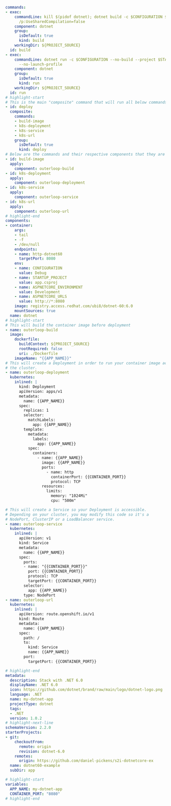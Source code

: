 ```yaml showLineNumbers
commands:
- exec:
    commandLine: kill $(pidof dotnet); dotnet build -c $CONFIGURATION $STARTUP_PROJECT
      /p:UseSharedCompilation=false
    component: dotnet
    group:
      isDefault: true
      kind: build
    workingDir: ${PROJECT_SOURCE}
  id: build
- exec:
    commandLine: dotnet run -c $CONFIGURATION --no-build --project $STARTUP_PROJECT
      --no-launch-profile
    component: dotnet
    group:
      isDefault: true
      kind: run
    workingDir: ${PROJECT_SOURCE}
  id: run
# highlight-start
# This is the main "composite" command that will run all below commands
- id: deploy
  composite:
    commands:
    - build-image
    - k8s-deployment
    - k8s-service
    - k8s-url
    group:
      isDefault: true
      kind: deploy
# Below are the commands and their respective components that they are "linked" to deploy
- id: build-image
  apply:
    component: outerloop-build
- id: k8s-deployment
  apply:
    component: outerloop-deployment
- id: k8s-service
  apply:
    component: outerloop-service
- id: k8s-url
  apply:
    component: outerloop-url
# highlight-end
components:
- container:
    args:
    - tail
    - -f
    - /dev/null
    endpoints:
    - name: http-dotnet60
      targetPort: 8080
    env:
    - name: CONFIGURATION
      value: Debug
    - name: STARTUP_PROJECT
      value: app.csproj
    - name: ASPNETCORE_ENVIRONMENT
      value: Development
    - name: ASPNETCORE_URLS
      value: http://*:8080
    image: registry.access.redhat.com/ubi8/dotnet-60:6.0
    mountSources: true
  name: dotnet
# highlight-start
# This will build the container image before deployment
- name: outerloop-build
  image:
    dockerfile:
      buildContext: ${PROJECT_SOURCE}
      rootRequired: false
      uri: ./Dockerfile
    imageName: "{{APP_NAME}}"
# This will create a Deployment in order to run your container image across
# the cluster.
- name: outerloop-deployment
  kubernetes:
    inlined: |
      kind: Deployment
      apiVersion: apps/v1
      metadata:
        name: {{APP_NAME}}
      spec:
        replicas: 1
        selector:
          matchLabels:
            app: {{APP_NAME}}
        template:
          metadata:
            labels:
              app: {{APP_NAME}}
          spec:
            containers:
              - name: {{APP_NAME}}
                image: {{APP_NAME}}
                ports:
                  - name: http
                    containerPort: {{CONTAINER_PORT}}
                    protocol: TCP
                resources:
                  limits:
                    memory: "1024Mi"
                    cpu: "500m"

# This will create a Service so your Deployment is accessible.
# Depending on your cluster, you may modify this code so it's a
# NodePort, ClusterIP or a LoadBalancer service.
- name: outerloop-service
  kubernetes:
    inlined: |
      apiVersion: v1
      kind: Service
      metadata:
        name: {{APP_NAME}}
      spec:
        ports:
        - name: "{{CONTAINER_PORT}}"
          port: {{CONTAINER_PORT}}
          protocol: TCP
          targetPort: {{CONTAINER_PORT}}
        selector:
          app: {{APP_NAME}}
        type: NodePort
- name: outerloop-url
  kubernetes:
    inlined: |
      apiVersion: route.openshift.io/v1
      kind: Route
      metadata:
        name: {{APP_NAME}}
      spec:
        path: /
        to:
          kind: Service
          name: {{APP_NAME}}
        port:
          targetPort: {{CONTAINER_PORT}}

# highlight-end
metadata:
  description: Stack with .NET 6.0
  displayName: .NET 6.0
  icon: https://github.com/dotnet/brand/raw/main/logo/dotnet-logo.png
  language: .NET
  name: my-dotnet-app
  projectType: dotnet
  tags:
  - .NET
  version: 1.0.2
# highlight-next-line
schemaVersion: 2.2.0
starterProjects:
- git:
    checkoutFrom:
      remote: origin
      revision: dotnet-6.0
    remotes:
      origin: https://github.com/daniel-pickens/s2i-dotnetcore-ex
  name: dotnet60-example
  subDir: app

# highlight-start
variables:
  APP_NAME: my-dotnet-app
  CONTAINER_PORT: "8080"
# highlight-end
```
